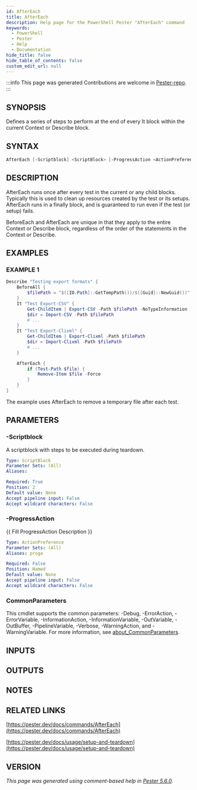 ```yaml
---
id: AfterEach
title: AfterEach
description: Help page for the PowerShell Pester "AfterEach" command
keywords:
  - PowerShell
  - Pester
  - Help
  - Documentation
hide_title: false
hide_table_of_contents: false
custom_edit_url: null
---
```


:::info This page was generated
Contributions are welcome in [Pester-repo](https://github.com/pester/pester).
:::

## SYNOPSIS

Defines a series of steps to perform at the end of every It block within
the current Context or Describe block.

## SYNTAX

```powershell
AfterEach [-Scriptblock] <ScriptBlock> [-ProgressAction <ActionPreference>] [<CommonParameters>]
```

## DESCRIPTION

AfterEach runs once after every test in the current or any child blocks.
Typically this is used to clean up resources created by the test or its setups.
AfterEach runs in a finally block, and is guaranteed to run even if the test
(or setup) fails.

BeforeEach and AfterEach are unique in that they apply to the entire Context
or Describe block, regardless of the order of the statements in the
Context or Describe.

## EXAMPLES

### EXAMPLE 1

```powershell
Describe "Testing export formats" {
    BeforeAll {
        $filePath = "$([IO.Path]::GetTempPath())/$([Guid]::NewGuid())"
    }
    It "Test Export-CSV" {
        Get-ChildItem | Export-CSV -Path $filePath -NoTypeInformation
        $dir = Import-CSV -Path $filePath
        # ...
    }
    It "Test Export-Clixml" {
        Get-ChildItem | Export-Clixml -Path $filePath
        $dir = Import-Clixml -Path $filePath
        # ...
    }

    AfterEach {
        if (Test-Path $file) {
            Remove-Item $file -Force
        }
    }
}
```

The example uses AfterEach to remove a temporary file after each test.

## PARAMETERS

### -Scriptblock

A scriptblock with steps to be executed during teardown.

```yaml
Type: ScriptBlock
Parameter Sets: (All)
Aliases:

Required: True
Position: 2
Default value: None
Accept pipeline input: False
Accept wildcard characters: False
```

### -ProgressAction

\{\{ Fill ProgressAction Description \}\}

```yaml
Type: ActionPreference
Parameter Sets: (All)
Aliases: proga

Required: False
Position: Named
Default value: None
Accept pipeline input: False
Accept wildcard characters: False
```

### CommonParameters

This cmdlet supports the common parameters: -Debug, -ErrorAction, -ErrorVariable, -InformationAction, -InformationVariable, -OutVariable, -OutBuffer, -PipelineVariable, -Verbose, -WarningAction, and -WarningVariable. For more information, see [about_CommonParameters](http://go.microsoft.com/fwlink/?LinkID=113216).

## INPUTS

## OUTPUTS

## NOTES

## RELATED LINKS

[https://pester.dev/docs/commands/AfterEach](https://pester.dev/docs/commands/AfterEach)

[https://pester.dev/docs/usage/setup-and-teardown](https://pester.dev/docs/usage/setup-and-teardown)

## VERSION

*This page was generated using comment-based help in [Pester 5.6.0](https://github.com/pester/pester).*
